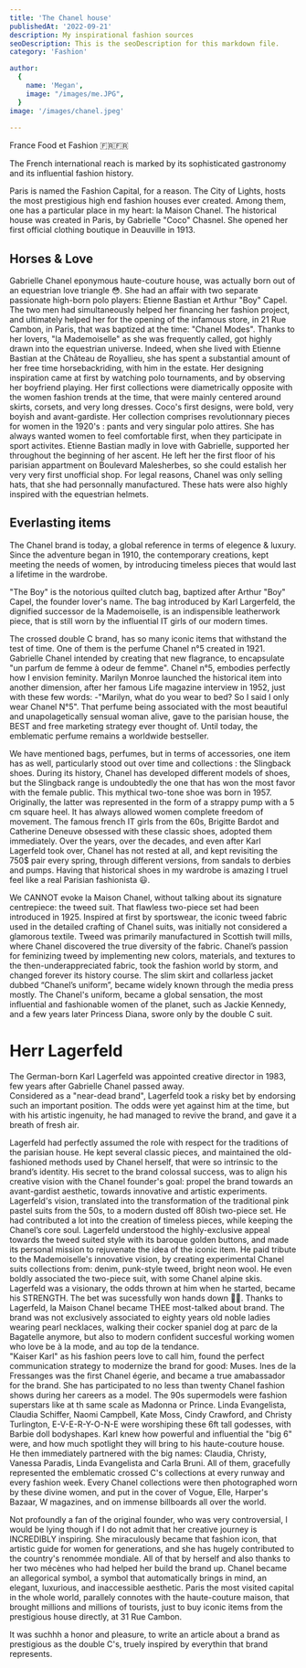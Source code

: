 ```yaml
---
title: 'The Chanel house'
publishedAt: '2022-09-21'
description: My inspirational fashion sources
seoDescription: This is the seoDescription for this markdown file.
category: 'Fashion'

author:
  {
    name: 'Megan',
    image: "/images/me.JPG",
  }
image: '/images/chanel.jpeg'
  
---
```


France Food et Fashion  🇫🇷🇫🇷

The French international reach is marked by its sophisticated gastronomy and its influential fashion history.

Paris is named the Fashion Capital, for a reason. The City of Lights, hosts the most prestigious high end fashion houses ever created. 
Among them, one has a particular place in my heart: la Maison Chanel. The historical house was created in Paris, by Gabrielle "Coco" Chasnel. 
She opened her first official clothing boutique in Deauville in 1913.

## Horses & Love

Gabrielle Chanel eponymous haute-couture house, was actually born out of an equestrian love triangle 😳. She had an affair with two separate passionate high-born polo players: Etienne Bastian et Arthur "Boy" Capel. 
The two men had simultaneously helped her financing her fashion project, and ultimately helped her for the opening of the infamous store, in 21 Rue Cambon, in Paris, that was baptized at the time: "Chanel Modes". 
Thanks to her lovers, "la Mademoiselle" as she was frequently called, got highly drawn into the equestrian universe. Indeed, when she lived with Etienne Bastian at the Château de Royallieu, she has spent a substantial amount of her free time horsebackriding, with him in the estate. 
Her designing inspiration came at first by watching polo tournaments, and by observing her boyfriend playing. Her first collections were diametrically opposite with the women fashion trends at the time, that were mainly centered around skirts, corsets, and very long dresses. Coco's first designs, 
were bold, very boyish and avant-gardiste. Her collection comprises revolutionnary pieces for women in the 1920's : pants and very singular polo attires. She has always wanted women to feel comfortable first, when they participate in sport activites. 
Etienne Bastian madly in love with Gabrielle, supported her throughout the beginning of her ascent. He left her the first floor of his parisian appartment on Boulevard Malesherbes, so she could estalish her very very first unofficial shop. 
For legal reasons, Chanel was only selling hats, that she had personnally manufactured. These hats were also highly inspired with the equestrian helmets.

## Everlasting items 

The Chanel brand is today, a global reference in terms of elegence & luxury. Since the adventure began in 1910, the contemporary creations, kept meeting the needs of women, 
by introducing timeless pieces that would last a lifetime in the wardrobe.

"The Boy" is the notorious quilted clutch bag, baptized after Arthur "Boy" Capel, the founder lover's name. The bag introduced by Karl Largerfeld, the dignified successor de la Mademoiselle, is an indispensible leatherwork piece, that is still 
worn by the influential IT girls of our modern times.

The crossed double C brand, has so many iconic items that withstand the test of time. One of them is the perfume Chanel n°5 created in 1921. Gabrielle Chanel intended by creating that new flagrance, to encapsulate "un parfum de femme à odeur de femme". 
Chanel n°5, embodies perfectly how I envision feminity. Marilyn Monroe launched the historical item into another dimension, after her famous Life magazine interview in 1952, just with these few words: -"Marilyn, what do you wear to bed? So I said I only wear Chanel N°5". 
That perfume being associated with the most beautiful and unapolagetically sensual woman alive, gave to the parisian house, the BEST and free marketing strategy ever thought of. Until today, the emblematic perfume remains a worldwide bestseller.

We have mentioned bags, perfumes, but in terms of accessories, one item has as well, particularly stood out over time and collections : the Slingback shoes.
During its history, Chanel has developed different models of shoes, but the Slingback range is undoubtedly the one that has won the most favor with the female public.
This mythical two-tone shoe was born in 1957. Originally, the latter was represented in the form of a strappy pump with a 5 cm square heel. It has always allowed women complete freedom of movement.
The famous french IT girls from the 60s, Brigitte Bardot and Catherine Deneuve obsessed with these classic shoes, adopted them immediately. Over the years, over the decades, and even after Karl Lagerfeld took over, 
Chanel has not rested at all, and kept revisiting the 750$ pair every spring, through different versions, from sandals to derbies and pumps. Having that historical shoes in my wardrobe
is amazing I truel feel like a real Parisian fashionista 😃.

We CANNOT evoke la Maison Chanel, without talking about its signature centrepiece: the tweed suit. That flawless two-piece set had been introduced in 1925.
Inspired at first by sportswear, the iconic tweed fabric used in the detailed crafting of Chanel suits, was initially not considered a glamorous textile. Tweed was primarily manufactured in Scottish twill mills, where Chanel discovered the true diversity of the fabric. 
Chanel’s passion for feminizing tweed by implementing new colors, materials, and textures to the then-underappreciated fabric, took the fashion world by storm, and changed forever its history course. 
The slim skirt and collarless jacket dubbed “Chanel’s uniform”, became widely known through the media press mostly. The Chanel's uniform, became a global sensation, the most influential and fashionable women of the planet, such as Jackie Kennedy, and a few years later Princess Diana, swore only
by the double C suit.

# Herr Lagerfeld 

The German-born Karl Lagerfeld was appointed creative director in 1983, few years after Gabrielle Chanel passed away.  
Considered as a "near-dead brand", Lagerfeld took a risky bet by endorsing such an important position. The odds were yet against him at the time, but with his artistic ingenuity, he had managed to revive the brand, and 
gave it a breath of fresh air.

Lagerfeld had perfectly assumed the role with respect for the traditions of the parisian house. He kept several classic pieces, and maintained the old-fashioned methods used by Chanel herself, that were so intrinsic to the brand’s identity.
His secret to the brand colossal success, was to align his creative vision with the Chanel founder's goal: propel the brand towards an avant-gardist aesthetic, towards innovative and artistic experiments. 
Lagerfeld's vision, translated into the transformation of the traditional pink pastel suits from the 50s, to a modern dusted off 80ish two-piece set.
He had contributed a lot into the creation of timeless pieces, while keeping the Chanel’s core soul. 
Lagerfeld understood the highly-exclusive appeal towards the tweed suited style with its baroque golden buttons, and made its personal mission to rejuvenate the idea of the iconic item. He paid tribute to the Mademoiselle's innovative vision, by creating experimental Chanel suits collections from: denim, punk-style tweed, bright neon wool. He even boldly associated the two-piece suit, with some Chanel alpine skis.
Lagerfeld was a visionary, the odds thrown at him when he started, became his STRENGTH. The bet was sucessfully won hands down 🙌🏾. 
Thanks to Lagerfeld, la Maison Chanel became THEE most-talked about brand. The brand was not exclusively associated to eighty years old noble ladies wearing pearl necklaces, walking their cocker spaniel dog at parc de la Bagatelle anymore, but also to modern confident succesful working women who love be à la mode, and au top de la tendance.  
"Kaiser Karl" as his fashion peers love to call him, found the perfect communication strategy to modernize the brand for good: Muses. Ines de la Fressanges was the first Chanel égerie, and became a true amabassador for the brand. She has participated to no less than twenty Chanel fashion shows during her careers as a model. The 90s supermodels were fashion superstars like at th same scale as Madonna or Prince. Linda Evangelista, Claudia Schiffer, Naomi Campbell, Kate Moss, Cindy Crawford, and Christy Turlington, E-V-E-R-Y-O-N-E were worshiping these 6ft tall godesses, with Barbie doll bodyshapes.
Karl knew how powerful and influential the "big 6" were, and how much spotlight they will bring to his haute-couture house. He then immediately partnered with the big names: Claudia, Christy, Vanessa Paradis, Linda Evangelista and Carla Bruni. All of them, gracefully represented the emblematic crossed C's collections at every runway and every fashion week. Every Chanel collections were then photographed worn by these divine women, and put in the cover of Vogue, Elle, Harper's Bazaar, W magazines, and on immense billboards all over the world. 


Not profoundly a fan of the original founder, who was very controversial, I would be lying though if I do not admit that her creative journey is INCREDIBLY inspiring. 
She miraculously became that fashion icon, that artistic guide for women for generations, and she has hugely contributed to the country's renommée mondiale. All of that by herself and also thanks to her two mécènes who had helped her build the brand up.
Chanel became an allegorical symbol, a symbol that automatically brings in mind, an elegant, luxurious, and inaccessible aesthetic. Paris the most visited capital in the whole world, parallely connotes with the haute-couture maison,
that brought millions and millions of tourists, just to buy iconic items from the prestigious house directly, at 31 Rue Cambon.

It was suchhh a honor and pleasure, to write an article about a brand as prestigious as the double C's, truely inspired by everythin that brand represents. 